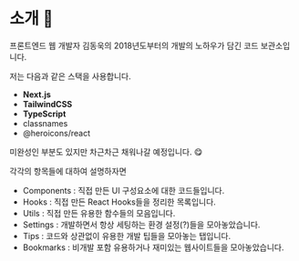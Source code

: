 
# 소개 👋

프론트엔드 웹 개발자 김동욱의 2018년도부터의 개발의 노하우가 담긴 코드 보관소입니다.

저는 다음과 같은 스택을 사용합니다.

- **Next.js**
- **TailwindCSS**
- **TypeScript**
- classnames
- @heroicons/react

미완성인 부분도 있지만 차근차근 채워나갈 예정입니다. 😋

각각의 항목들에 대하여 설명하자면

- Components : 직접 만든 UI 구성요소에 대한 코드들입니다.
- Hooks : 직접 만든 React Hooks들을 정리한 목록입니다.
- Utils : 직접 만든 유용한 함수들의 모음입니다.
- Settings : 개발하면서 항상 세팅하는 환경 설정(?)들을 모아놓았습니다.
- Tips : 코드와 상관없이 유용한 개발 팁들을 모아놓는 탭입니다.
- Bookmarks : 비개발 포함 유용하거나 재미있는 웹사이트들을 모아놓았습니다.

<Comment />
